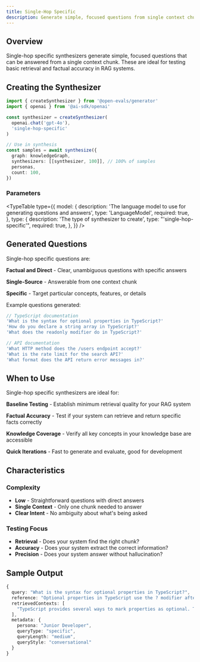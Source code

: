 ```yaml
---
title: Single-Hop Specific
description: Generate simple, focused questions from single context chunks
---
```


## Overview

Single-hop specific synthesizers generate simple, focused questions that can be answered from a single context chunk. These are ideal for testing basic retrieval and factual accuracy in RAG systems.

## Creating the Synthesizer

```typescript
import { createSynthesizer } from '@open-evals/generator'
import { openai } from '@ai-sdk/openai'

const synthesizer = createSynthesizer(
  openai.chat('gpt-4o'),
  'single-hop-specific'
)

// Use in synthesis
const samples = await synthesize({
  graph: knowledgeGraph,
  synthesizers: [[synthesizer, 100]], // 100% of samples
  personas,
  count: 100,
})
```

### Parameters


<TypeTable
  type={{
    model: {
      description: 'The language model to use for generating questions and answers',
      type: 'LanguageModel',
      required: true,
    },
    type: {
      description: 'The type of synthesizer to create',
      type: "'single-hop-specific'",
      required: true,
    },
  }}
/>

## Generated Questions

Single-hop specific questions are:

**Factual and Direct** - Clear, unambiguous questions with specific answers

**Single-Source** - Answerable from one context chunk

**Specific** - Target particular concepts, features, or details

Example questions generated:

```typescript
// TypeScript documentation
'What is the syntax for optional properties in TypeScript?'
'How do you declare a string array in TypeScript?'
'What does the readonly modifier do in TypeScript?'

// API documentation
'What HTTP method does the /users endpoint accept?'
'What is the rate limit for the search API?'
'What format does the API return error messages in?'
```

## When to Use

Single-hop specific synthesizers are ideal for:

**Baseline Testing** - Establish minimum retrieval quality for your RAG system

**Factual Accuracy** - Test if your system can retrieve and return specific facts correctly

**Knowledge Coverage** - Verify all key concepts in your knowledge base are accessible

**Quick Iterations** - Fast to generate and evaluate, good for development

## Characteristics

### Complexity

- **Low** - Straightforward questions with direct answers
- **Single Context** - Only one chunk needed to answer
- **Clear Intent** - No ambiguity about what's being asked

### Testing Focus

- **Retrieval** - Does your system find the right chunk?
- **Accuracy** - Does your system extract the correct information?
- **Precision** - Does your system answer without hallucination?

## Sample Output

```typescript
{
  query: "What is the syntax for optional properties in TypeScript?",
  reference: "Optional properties in TypeScript use the ? modifier after the property name. For example: `interface User { name: string; age?: number; }` makes age optional.",
  retrievedContexts: [
    "TypeScript provides several ways to mark properties as optional. The ? modifier after a property name indicates it may be undefined..."
  ],
  metadata: {
    persona: "Junior Developer",
    queryType: "specific",
    queryLength: "medium",
    queryStyle: "conversational"
  }
}
```
